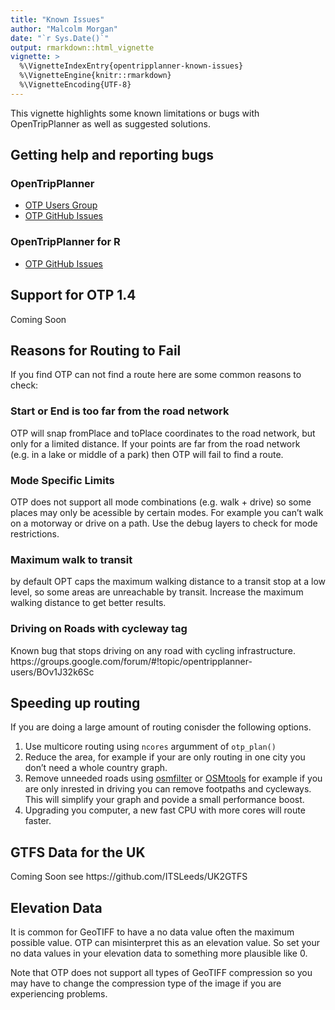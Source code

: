 ```yaml
---
title: "Known Issues"
author: "Malcolm Morgan"
date: "`r Sys.Date()`"
output: rmarkdown::html_vignette
vignette: >
  %\VignetteIndexEntry{opentripplanner-known-issues}
  %\VignetteEngine{knitr::rmarkdown}
  %\VignetteEncoding{UTF-8}
---
```


This vignette highlights some known limitations or bugs with OpenTripPlanner as well as suggested solutions.

## Getting help and reporting bugs

### OpenTripPlanner

* [OTP Users Group](https://groups.google.com/forum/#!forum/opentripplanner-users)
* [OTP GitHub Issues](https://github.com/opentripplanner/OpenTripPlanner/issues)

### OpenTripPlanner for R

* [OTP GitHub Issues](https://github.com/ITSleeds/opentripplanner/issues)

## Support for OTP 1.4

Coming Soon


## Reasons for Routing to Fail

If you find OTP can not find a route here are some common reasons to check:

### Start or End is too far from the road network

OTP will snap fromPlace and toPlace coordinates to the road network, but only for a limited distance. If your points are far from the road network (e.g. in a lake or middle of a park) then OTP will fail to find a route.

### Mode Specific Limits

OTP does not support all mode combinations (e.g. walk + drive) so some places may only be acessible by certain modes. For example you can't walk on a motorway or drive on a path. Use the debug layers to check for mode restrictions.

### Maximum walk to transit

by default OPT caps the maximum walking distance to a transit stop at a low level, so some areas are unreachable by transit. Increase the maximum walking distance to get better results.

### Driving on Roads with cycleway tag

Known bug that stops driving on any road with cycling infrastructure. https://groups.google.com/forum/#!topic/opentripplanner-users/BOv1J32k6Sc 

## Speeding up routing

If you are doing a large amount of routing conisder the following options.

1. Use multicore routing using `ncores` argumment of `otp_plan()`
2. Reduce the area, for example if your are only routing in one city you don't need a whole country graph.
3. Remove unneeded roads using [osmfilter](https://wiki.openstreetmap.org/wiki/Osmfilter) or [OSMtools](https://github.com/ITSLeeds/OSMtools) for example if you are only inrested in driving you can remove footpaths and cycleways. This will simplify your graph and povide a small performance boost.
4. Upgrading you computer, a new fast CPU with more cores will route faster.


## GTFS Data for the UK

Coming Soon see https://github.com/ITSLeeds/UK2GTFS

## Elevation Data

It is common for GeoTIFF to have a no data value often the maximum possible value. OTP can misinterpret this as an elevation value. So set your no data values in your elevation data to something more plausible like 0.

Note that OTP does not support all types of GeoTIFF compression so you may have to change the compression type of the image if you are experiencing problems. 
